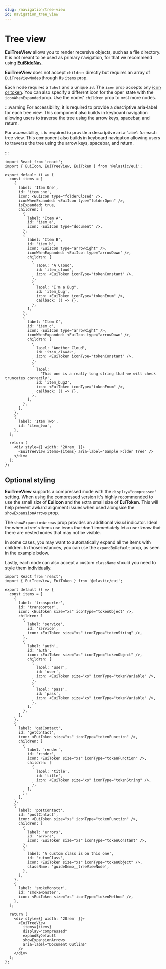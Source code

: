 ```yaml
---
slug: /navigation/tree-view
id: navigation_tree_view
---
```


# Tree view

**EuiTreeView** allows you to render recursive objects, such as a file directory. It is not meant to be used as primary navigation, for that we recommend using [**EuiSideNav**](/docs/navigation/side-nav).

**EuiTreeView** does not accept `children` directly but requires an array of `EuiTreeViewNode`s through its `items` prop.

Each node requires a `label` and a unique `id`. The `icon` prop accepts any [icon or token](/docs/display/icons). You can also specify a different icon for the open state with the `iconWhenExpanded` prop. Use the nodes' `children` prop to nest more nodes.

:::warning For accessibility, it is required to provide a descriptive aria-label for each tree view. This component also builds in keyboard navigation allowing users to traverse the tree using the arrow keys, spacebar, and return.

For accessibility, it is required to provide a descriptive `aria-label` for each tree view. This component also builds in keyboard navigation allowing users to traverse the tree using the arrow keys, spacebar, and return.

:::

```tsx interactive
import React from 'react';
import { EuiIcon, EuiTreeView, EuiToken } from '@elastic/eui';

export default () => {
  const items = [
    {
      label: 'Item One',
      id: 'item_one',
      icon: <EuiIcon type="folderClosed" />,
      iconWhenExpanded: <EuiIcon type="folderOpen" />,
      isExpanded: true,
      children: [
        {
          label: 'Item A',
          id: 'item_a',
          icon: <EuiIcon type="document" />,
        },
        {
          label: 'Item B',
          id: 'item_b',
          icon: <EuiIcon type="arrowRight" />,
          iconWhenExpanded: <EuiIcon type="arrowDown" />,
          children: [
            {
              label: 'A Cloud',
              id: 'item_cloud',
              icon: <EuiToken iconType="tokenConstant" />,
            },
            {
              label: "I'm a Bug",
              id: 'item_bug',
              icon: <EuiToken iconType="tokenEnum" />,
              callback: () => {},
            },
          ],
        },
        {
          label: 'Item C',
          id: 'item_c',
          icon: <EuiIcon type="arrowRight" />,
          iconWhenExpanded: <EuiIcon type="arrowDown" />,
          children: [
            {
              label: 'Another Cloud',
              id: 'item_cloud2',
              icon: <EuiToken iconType="tokenConstant" />,
            },
            {
              label:
                'This one is a really long string that we will check truncates correctly',
              id: 'item_bug2',
              icon: <EuiToken iconType="tokenEnum" />,
              callback: () => {},
            },
          ],
        },
      ],
    },
    {
      label: 'Item Two',
      id: 'item_two',
    },
  ];

  return (
    <div style={{ width: '20rem' }}>
      <EuiTreeView items={items} aria-label="Sample Folder Tree" />
    </div>
  );
};
```

## Optional styling

**EuiTreeView** supports a compressed mode with the `display="compressed"` setting. When using the compressed version it's highly recommended to use the small size of **EuiIcon** and the extra small size of **EuiToken**. This will help prevent awkard alignment issues when used alongside the `showExpansionArrows` prop.

The `showExpansionArrows` prop provides an additional visual indicator. Ideal for when a tree's items use icons that don't immediately let a user know that there are nested nodes that may not be visible.

In some cases, you may want to automatically expand all the items with children. In those instances, you can use the `expandByDefault` prop, as seen in the example below.

Lastly, each node can also accept a custom `className` should you need to style them individually.

```tsx interactive
import React from 'react';
import { EuiTreeView, EuiToken } from '@elastic/eui';

export default () => {
  const items = [
    {
      label: 'transporter',
      id: 'transporter',
      icon: <EuiToken size="xs" iconType="tokenObject" />,
      children: [
        {
          label: 'service',
          id: 'service',
          icon: <EuiToken size="xs" iconType="tokenString" />,
        },
        {
          label: 'auth',
          id: 'auth',
          icon: <EuiToken size="xs" iconType="tokenObject" />,
          children: [
            {
              label: 'user',
              id: 'user',
              icon: <EuiToken size="xs" iconType="tokenVariable" />,
            },
            {
              label: 'pass',
              id: 'pass',
              icon: <EuiToken size="xs" iconType="tokenVariable" />,
            },
          ],
        },
      ],
    },
    {
      label: 'getContact',
      id: 'getContact',
      icon: <EuiToken size="xs" iconType="tokenFunction" />,
      children: [
        {
          label: 'render',
          id: 'render',
          icon: <EuiToken size="xs" iconType="tokenFunction" />,
          children: [
            {
              label: 'title',
              id: 'title',
              icon: <EuiToken size="xs" iconType="tokenString" />,
            },
          ],
        },
      ],
    },
    {
      label: 'postContact',
      id: 'postContact',
      icon: <EuiToken size="xs" iconType="tokenFunction" />,
      children: [
        {
          label: 'errors',
          id: 'errors',
          icon: <EuiToken size="xs" iconType="tokenConstant" />,
        },
        {
          label: 'A custom class is on this one',
          id: 'cutomClass',
          icon: <EuiToken size="xs" iconType="tokenObject" />,
          className: 'guideDemo__treeViewNode',
        },
      ],
    },
    {
      label: 'smokeMonster',
      id: 'smokeMonster',
      icon: <EuiToken size="xs" iconType="tokenMethod" />,
    },
  ];

  return (
    <div style={{ width: '20rem' }}>
      <EuiTreeView
        items={items}
        display="compressed"
        expandByDefault
        showExpansionArrows
        aria-label="Document Outline"
      />
    </div>
  );
};
```

